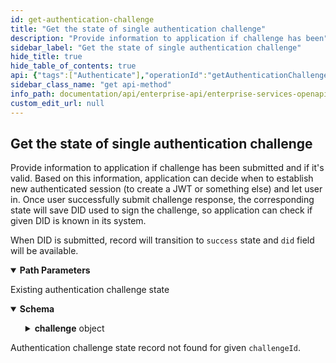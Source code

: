 ```yaml
---
id: get-authentication-challenge
title: "Get the state of single authentication challenge"
description: "Provide information to application if challenge has been"
sidebar_label: "Get the state of single authentication challenge"
hide_title: true
hide_table_of_contents: true
api: {"tags":["Authenticate"],"operationId":"getAuthenticationChallenge","description":"Provide information to application if challenge has been \nsubmitted and if it's valid. Based on this information, application can \ndecide when to establish new authenticated session (to create a JWT or \nsomething else) and let user in. Once user successfully submit challenge \nresponse, the corresponding state will save DID used to sign the\nchallenge, so application can check if given DID is known in its system.\n\nWhen DID is submitted, record will transition to `success` state and \n`did` field will be available.\n","parameters":[{"in":"path","name":"challengeId","required":true,"description":"id field from challenge state record","schema":{"type":"string"}}],"responses":{"200":{"description":"Existing authentication challenge state","content":{"application/json":{"schema":{"type":"object","required":["self","kind","id","challenge","state","createdAt"],"properties":{"self":{"type":"string","example":"https://atala-prism-products.io/did-authentication/challenges/challenge-id-1234"},"kind":{"type":"string","example":"AuthenticationChallengeState"},"id":{"type":"string","example":"challenge-id-1234"},"did":{"type":"string","example":null},"challenge":{"type":"object","required":["type","submissionEndpoint","nonce","expireAt"],"properties":{"type":{"type":"string","example":"https://atalaprism.io/authentication-challenge"},"submissionEndpoint":{"type":"string","example":"https://demo.atalaprism.io:8085/did-authentication/challenge-submissions/challenge-id-1234"},"nonce":{"type":"string","example":"authenticate-NzIxZTZmNjQtOGY0Ni00ODQ4LWFhYjAtZGYzNDJmYzNlMjM2"},"from":{"type":"string","example":"The App"},"expireAt":{"type":"string","format":"date-time","example":"2021-10-31T09:22:23Z"}}},"state":{"type":"string","enum":["pending","success","error"]},"createdAt":{"type":"string","format":"date-time","example":"2021-10-31T09:22:23Z"},"updatedAt":{"type":"string","format":"date-time","example":"2021-12-31T13:59:60Z"}}}}}},"404":{"description":"Authentication challenge state record not found for given `challengeId`."}},"method":"get","path":"/did-authentication/challenges/{challengeId}","servers":[{"url":"https://k8s-dev.atalaprism.io/enterprise","description":"Development server"},{"url":"http://localhost:{port}","description":"Local server","variables":{"port":{"default":"8070"}}}],"security":[{"ApiKey":[]}],"securitySchemes":{"ApiKey":{"type":"apiKey","in":"header","name":"apikey"}},"info":{"title":"Enterprise Services OpenAPI specification","description":"Enterprise Services complements basic services offered by the Prism Agent. \nCurrently two products are part of this suite: __Onboard__ and \n__Authenticate__.\n\n__Onboard product__ enables organisations to request and get a DID from \nanother party. It is about onboarding people towards SSI based systems. The \nprocess happens out-of-band, meaning no DIDComm messaging is utilised. \nAcquired DID could be used to trigger various SSI based services such as \nauthentication with DID.\n\nOnboard flow:\n\n* Inviting party creates a DID request.\n* DID request is encoded, usually as a QR code or deep link, and sent to the\nother party over appropriate channel depending on the use case. \n* Receiving party uses their wallet to scan/receive DID request.\n* New DID is created by the wallet and sent back to the `onboardEndpoint` \nstated in DID request.\n* Inviting party binds received did with its system context, ie. with userId\n\n__Authenticate product__ enables authenticating users and things based on \nDIDs they control. This product offers APIs to create and track the state of \nan authentication challenge, which is sent to an authenticating party.\n\nAuthenticate flow:\n* Authentication challenge is created.\n* Challenge is encoded and sent to the other party over appropriate channel \ndepending on the use case. \n* Party which receives the challenge, needs to sign the `nonce` and to submit \n`signature` and `did` containing corresponding authentication public key to \nthe `submissionEndpoint` for verification.\n* Signature is verified and challenge state is updated accordingly.\n* Application can check if submitted signature is valid and if used did is \nknown, and act upon it. \n\nAuthentication challenge session is time constrained and has defined \nexpiration time.\n\nApplication has to acquire a DID and to bind it to its system context before \nor during authentication flow. Onboard product could be used for that purpose.\n\nWallets could use `did:peer` and `did:prism` for the time being.\n","version":"0.7.0"},"postman":{"name":"Get the state of single authentication challenge","description":{"content":"Provide information to application if challenge has been \nsubmitted and if it's valid. Based on this information, application can \ndecide when to establish new authenticated session (to create a JWT or \nsomething else) and let user in. Once user successfully submit challenge \nresponse, the corresponding state will save DID used to sign the\nchallenge, so application can check if given DID is known in its system.\n\nWhen DID is submitted, record will transition to `success` state and \n`did` field will be available.\n","type":"text/plain"},"url":{"path":["did-authentication","challenges",":challengeId"],"host":["{{baseUrl}}"],"query":[],"variable":[{"disabled":false,"description":{"content":"(Required) id field from challenge state record","type":"text/plain"},"type":"any","value":"","key":"challengeId"}]},"header":[{"key":"Accept","value":"application/json"}],"method":"GET"}}
sidebar_class_name: "get api-method"
info_path: documentation/api/enterprise-api/enterprise-services-openapi-specification
custom_edit_url: null
---
```



## Get the state of single authentication challenge



Provide information to application if challenge has been 
submitted and if it's valid. Based on this information, application can 
decide when to establish new authenticated session (to create a JWT or 
something else) and let user in. Once user successfully submit challenge 
response, the corresponding state will save DID used to sign the
challenge, so application can check if given DID is known in its system.

When DID is submitted, record will transition to `success` state and 
`did` field will be available.


<details style={{"marginBottom":"1rem"}} data-collapsed={false} open={true}><summary style={{}}><strong>Path Parameters</strong></summary><div><ul><ParamsItem className={"paramsItem"} param={{"in":"path","name":"challengeId","required":true,"description":"id field from challenge state record","schema":{"type":"string"}}}></ParamsItem></ul></div></details><div><ApiTabs><TabItem label={"200"} value={"200"}><div>

Existing authentication challenge state

</div><div><MimeTabs schemaType={"response"}><TabItem label={"application/json"} value={"application/json"}><SchemaTabs><TabItem label={"Schema"} value={"Schema"}><details style={{}} data-collapsed={false} open={true}><summary style={{"textAlign":"left"}}><strong>Schema</strong></summary><div style={{"textAlign":"left","marginLeft":"1rem"}}></div><ul style={{"marginLeft":"1rem"}}><SchemaItem collapsible={false} name={"self"} required={false} deprecated={undefined} schemaDescription={undefined} schemaName={"string"} qualifierMessage={undefined} defaultValue={undefined}></SchemaItem><SchemaItem collapsible={false} name={"kind"} required={false} deprecated={undefined} schemaDescription={undefined} schemaName={"string"} qualifierMessage={undefined} defaultValue={undefined}></SchemaItem><SchemaItem collapsible={false} name={"id"} required={false} deprecated={undefined} schemaDescription={undefined} schemaName={"string"} qualifierMessage={undefined} defaultValue={undefined}></SchemaItem><SchemaItem collapsible={false} name={"did"} required={false} deprecated={undefined} schemaDescription={undefined} schemaName={"string"} qualifierMessage={undefined} defaultValue={undefined}></SchemaItem><SchemaItem collapsible={true} className={"schemaItem"}><details style={{}}><summary style={{}}><strong>challenge</strong><span style={{"opacity":"0.6"}}> object</span></summary><div style={{"marginLeft":"1rem"}}><SchemaItem collapsible={false} name={"type"} required={false} deprecated={undefined} schemaDescription={undefined} schemaName={"string"} qualifierMessage={undefined} defaultValue={undefined}></SchemaItem><SchemaItem collapsible={false} name={"submissionEndpoint"} required={false} deprecated={undefined} schemaDescription={undefined} schemaName={"string"} qualifierMessage={undefined} defaultValue={undefined}></SchemaItem><SchemaItem collapsible={false} name={"nonce"} required={false} deprecated={undefined} schemaDescription={undefined} schemaName={"string"} qualifierMessage={undefined} defaultValue={undefined}></SchemaItem><SchemaItem collapsible={false} name={"from"} required={false} deprecated={undefined} schemaDescription={undefined} schemaName={"string"} qualifierMessage={undefined} defaultValue={undefined}></SchemaItem><SchemaItem collapsible={false} name={"expireAt"} required={false} deprecated={undefined} schemaDescription={undefined} schemaName={"date-time"} qualifierMessage={undefined} defaultValue={undefined}></SchemaItem></div></details></SchemaItem><SchemaItem collapsible={false} name={"state"} required={false} deprecated={undefined} schemaDescription={undefined} schemaName={"string"} qualifierMessage={"**Possible values:** [`pending`, `success`, `error`]"} defaultValue={undefined}></SchemaItem><SchemaItem collapsible={false} name={"createdAt"} required={false} deprecated={undefined} schemaDescription={undefined} schemaName={"date-time"} qualifierMessage={undefined} defaultValue={undefined}></SchemaItem><SchemaItem collapsible={false} name={"updatedAt"} required={false} deprecated={undefined} schemaDescription={undefined} schemaName={"date-time"} qualifierMessage={undefined} defaultValue={undefined}></SchemaItem></ul></details></TabItem><TabItem label={"Example (from schema)"} value={"Example (from schema)"}><ResponseSamples responseExample={"{\n  \"self\": \"https://atala-prism-products.io/did-authentication/challenges/challenge-id-1234\",\n  \"kind\": \"AuthenticationChallengeState\",\n  \"id\": \"challenge-id-1234\",\n  \"did\": null,\n  \"challenge\": {\n    \"type\": \"https://atalaprism.io/authentication-challenge\",\n    \"submissionEndpoint\": \"https://demo.atalaprism.io:8085/did-authentication/challenge-submissions/challenge-id-1234\",\n    \"nonce\": \"authenticate-NzIxZTZmNjQtOGY0Ni00ODQ4LWFhYjAtZGYzNDJmYzNlMjM2\",\n    \"from\": \"The App\",\n    \"expireAt\": \"2021-10-31T09:22:23Z\"\n  },\n  \"state\": \"pending\",\n  \"createdAt\": \"2021-10-31T09:22:23Z\",\n  \"updatedAt\": \"2021-12-31T13:59:60Z\"\n}"} language={"json"}></ResponseSamples></TabItem></SchemaTabs></TabItem></MimeTabs></div></TabItem><TabItem label={"404"} value={"404"}><div>

Authentication challenge state record not found for given `challengeId`.

</div><div></div></TabItem></ApiTabs></div>
      